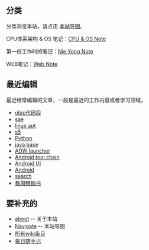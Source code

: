 == 分类 ==
分类浏览本站，请点击 [[Navigate|本站导图]]。

CPU体系架构 & OS 笔记：[[wiki_cpu/|CPU & OS Note]]

第一份工作时的笔记：[[wiki_ny/|Nie Yong Note]]

WEB笔记：[[wiki_web/|Web Note]]


== 最近编辑 ==
最近经常编辑的文章，一般是最近的工作内容或者学习领域。
* [[objc代码段]]
* [[sae]]
* [[linux apt]]
* [[s5]]
* [[Python]]
* [[java base]]
* [[ADW launcher]]
* [[Android tool chain]]
* [[Android UI]]
* [[Android]]
* [[search]]
* [[每周畅销书]]


== 要补充的 ==
* [[about]] -- 关于本站
* [[Navigate]] -- 本站导图
* [[wikiword|所有wiki条目]]
* [[diary/diary|每日随手记]]
